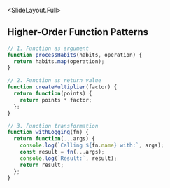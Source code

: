 
<SlideLayout.Full>
## Higher-Order Function Patterns
<CodeDisplay >
  <File name="example.js">
    
```javascript
// 1. Function as argument
function processHabits(habits, operation) {
  return habits.map(operation);
}

// 2. Function as return value
function createMultiplier(factor) {
  return function(points) {
    return points * factor;
  };
}

// 3. Function transformation
function withLogging(fn) {
  return function(...args) {
    console.log(`Calling ${fn.name} with:`, args);
    const result = fn(...args);
    console.log(`Result:`, result);
    return result;
  };
}
```
    
  </File>
</CodeDisplay>
</SlideLayout.Full>